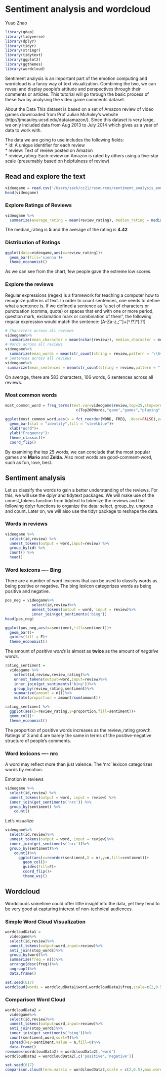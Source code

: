 # Sentiment analysis and wordcloud

Yuao Zhao

```r
library(qdap)
library(tidyverse)
library(dplyr)
library(tidyr)
library(stringr)
library(tidytext)
library(ggplot2) 
library(ggthemes)
library(wordcloud)
```

Sentiment analysis is an important part of the emotion computing and wordcloud is a fancy way of text visualization. Combining the two, we can reveal and display people's attitude and perspectives through their comments or articles. This tutorial will go through the basic process of these two by analysing the video game comments dataset. 

About the Data
This dataset is based on a set of Amazon review of video games downloaded from Prof Julian McAuley’s website (http://jmcauley.ucsd.edu/data/amazon/). Since this dataset is very large, we only included data from Aug 2013 to July 2014 which gives us a year of data to work with.

The data we are going to use includes the following fields:  
* id: A unique identifier for each review  
* review: Text of review posted on Amazon  
* review_rating: Each review on Amazon is rated by others using a five-star scale (presumably based on helpfulness of review)  

## Read and explore the text

```r
videogame = read.csv('/Users/zack/cc21/resources/sentiment_analysis_and_wordcloud/videogame_review.csv',stringsAsFactors = F)
head(videogame)
```
### Explore Ratings of Reviews

```r
videogame %>%
  summarize(average_rating = mean(review_rating), median_rating = median(review_rating))
```

The median_rating is **5** and the average of the rating is **4.42**

### Distribution of Ratings

```r
ggplot(data=videogame,aes(x=review_rating))+
  geom_bar(fill='sienna')+
  theme_economist()
```

As we can see from the chart, few people gave the extreme low scores. 

### Explore the reviews

Regular expressions (regex) is a framework for teaching a computer how to recognize patterns of text. In order to count sentences, one needs to define what a sentence is. If we defined a sentence as “a set of characters or punctuation (comma, quote) or spaces that end with one or more period, question mark, exclamation mark or combination of them”, the following reqular expression would match the sentence: [A-Za-z,;’"\s]+[^.!?]*[.?!]

```r
# Characters across all reviews
videogame%>%
  summarize(mean_character = mean(nchar(review)), median_character = median(nchar(review)))
# Words across all reviews
videogame%>%
  summarize(mean_words = mean(str_count(string = review,pattern = '\\S+')), median_words = median(str_count(string = review,pattern = '\\S+')))
# Sentences across all reviews
videogame%>%
 summarize(mean_sentences = mean(str_count(string = review,pattern = "[A-Za-z,;'\"\\s]+[^.!?]*[.?!]")), median_sentences = median(str_count(string = review,pattern = "[A-Za-z,;'\"\\s]+[^.!?]*[.?!]")))
```
On average, there are 583 characters, 106 words, 6 sentences across all reviews. 

### Most common words

```r
most_common_word = freq_terms(text.var=videogame$review,top=25,stopwords =
                                c(Top200Words,"game","games","playing","it's","i've","i'm","s","d"))
  
ggplot(most_common_word,aes(x = fct_reorder(WORD, FREQ, .desc=FALSE),y=FREQ))+
  geom_bar(stat = "identity",fill = "steelblue")+
  xlab("Word")+
  ylab("Frequency")+
  theme_classic()+
  coord_flip()
```

By examining the top 25 words, we can conclude that the most popular games are **Mario** and **Zelda**. Also most words are good-comment-word, such as fun, love, best.  

## Sentiment analysis

Let us classify the words to gain a better understanding of the reviews. For this, we will use the dplyr and tidytext packages. We will make use of the unnest_tokens function from tidytext to tokenize the reviews and the following dplyr functions to organize the data: select, group_by, ungroup and count. Later on, we will also use the tidyr package to reshape the data.

### Words in reviews
```r
videogame %>%
  select(id,review) %>%
  unnest_tokens(output = word,input=review) %>%
  group_by(id) %>%
  count() %>%
  head()
```

### Word lexicons ---- Bing

There are a number of word lexicons that can be used to classify words as being positive or negative. The bing lexicon categorizes words as being positive and negative. 

```r
pos_neg = videogame%>%
            select(id,review)%>%
            unnest_tokens(output = word, input = review)%>%
            inner_join(get_sentiments('bing'))
head(pos_neg)
```

```r
ggplot(pos_neg,aes(x=sentiment,fill=sentiment))+
  geom_bar()+
  guides(fill = F)+
  theme_economist()
```

The amount of *positive words* is almost as **twice** as the amount of *negative words*. 

```r
rating_sentiment = 
  videogame %>%
    select(id,review,review_rating)%>%
    unnest_tokens(output=word,input=review)%>%
    inner_join(get_sentiments('bing'))%>%
    group_by(review_rating,sentiment)%>%
    summarize(amount = n())%>%
    mutate(proportion = amount/sum(amount))

rating_sentiment %>%
  ggplot(aes(x=review_rating,y=proportion,fill=sentiment))+
  geom_col()+
  theme_economist()
```

The proportion of positive words increases as the review_rating growth. Ratings of 3 and 4 are barely the same in terms of the positive-negative structure of people's comments. 


### Word lexicons ---- nrc

A word may reflect more than just valence. The ‘nrc’ lexicon categorizes words by emotion. 

Emotion in reviews
```r
videogame %>%
  select(id,review) %>%
  unnest_tokens(output = word, input = review) %>%
  inner_join(get_sentiments('nrc')) %>%
  group_by(sentiment) %>%
    count()
```
Let's visualize

```r
videogame%>%
  select(id,review)%>%
  unnest_tokens(output = word, input = review)%>%
  inner_join(get_sentiments('nrc'))%>%
  group_by(sentiment)%>%
    count()%>%
      ggplot(aes(x=reorder(sentiment,X = n),y=n,fill=sentiment))+
        geom_col()+
        guides(fill=F)+
        coord_flip()+
        theme_wsj()
```

## Wordcloud

Wordclouds sometime could offer little insight into the data, yet they tend to be very good at capturing interest of non-technical audiences.

### Simple Word Cloud Visualization
```r
wordcloudData1 = 
  videogame%>%
  select(id,review)%>%
  unnest_tokens(output=word,input=review)%>%
  anti_join(stop_words)%>%
  group_by(word)%>%
  summarize(freq = n())%>%
  arrange(desc(freq))%>%
  ungroup()%>%
  data.frame()

set.seed(617)
wordcloud(words = wordcloudData1$word,wordcloudData1$freq,scale=c(2,0.5),max.words = 100,colors=brewer.pal(9,"Spectral"))
```

### Comparison Word Cloud
```r
wordcloudData2 = 
  videogame%>%
  select(id,review)%>%
  unnest_tokens(output=word,input=review)%>%
  anti_join(stop_words)%>%
  inner_join(get_sentiments('bing'))%>%
  count(sentiment,word,sort=T)%>%
  spread(key=sentiment,value = n,fill=0)%>%
  data.frame()
rownames(wordcloudData2) = wordcloudData2[,'word']
wordcloudData2 = wordcloudData2[,c('positive','negative')]

set.seed(617)
comparison.cloud(term.matrix = wordcloudData2,scale = c(2,0.5),max.words = 200, rot.per=0)
```


